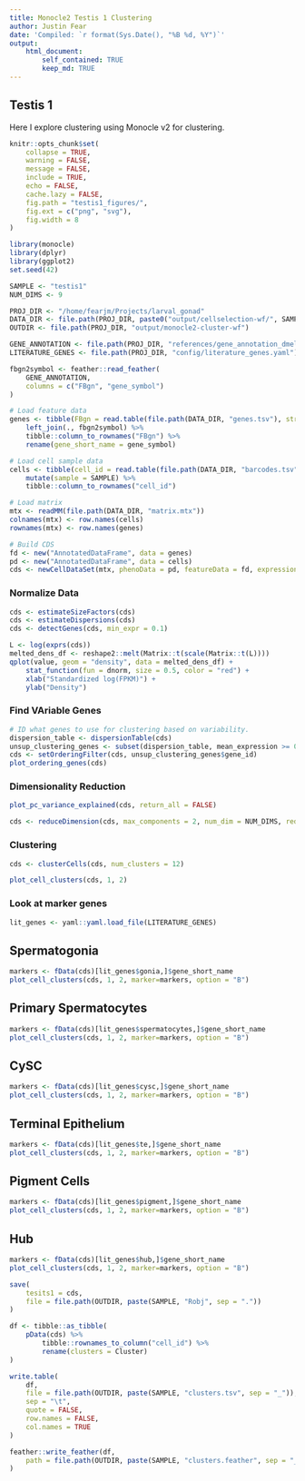 ```yaml
---
title: Monocle2 Testis 1 Clustering
author: Justin Fear
date: 'Compiled: `r format(Sys.Date(), "%B %d, %Y")`'
output:
    html_document:
        self_contained: TRUE
        keep_md: TRUE
---
```


## Testis 1

Here I explore clustering using Monocle v2 for clustering.

```r
knitr::opts_chunk$set(
    collapse = TRUE,
    warning = FALSE,
    message = FALSE,
    include = TRUE,
    echo = FALSE,
    cache.lazy = FALSE,
    fig.path = "testis1_figures/",
    fig.ext = c("png", "svg"),
    fig.width = 8
)
```

```r
library(monocle)
library(dplyr)
library(ggplot2)
set.seed(42)
```

```r
SAMPLE <- "testis1"
NUM_DIMS <- 9

PROJ_DIR <- "/home/fearjm/Projects/larval_gonad"
DATA_DIR <- file.path(PROJ_DIR, paste0("output/cellselection-wf/", SAMPLE))
OUTDIR <- file.path(PROJ_DIR, "output/monocle2-cluster-wf")

GENE_ANNOTATION <- file.path(PROJ_DIR, "references/gene_annotation_dmel_r6-24.feather")
LITERATURE_GENES <- file.path(PROJ_DIR, "config/literature_genes.yaml")
```

```r
fbgn2symbol <- feather::read_feather(
    GENE_ANNOTATION,
    columns = c("FBgn", "gene_symbol")
)
```

```r
# Load feature data
genes <- tibble(FBgn = read.table(file.path(DATA_DIR, "genes.tsv"), stringsAsFactors = FALSE)[,1]) %>%
    left_join(., fbgn2symbol) %>% 
    tibble::column_to_rownames("FBgn") %>% 
    rename(gene_short_name = gene_symbol)

# Load cell sample data
cells <- tibble(cell_id = read.table(file.path(DATA_DIR, "barcodes.tsv"), stringsAsFactors = FALSE)[,1]) %>%
    mutate(sample = SAMPLE) %>%
    tibble::column_to_rownames("cell_id")

# Load matrix
mtx <- readMM(file.path(DATA_DIR, "matrix.mtx"))
colnames(mtx) <- row.names(cells)
rownames(mtx) <- row.names(genes)

# Build CDS
fd <- new("AnnotatedDataFrame", data = genes)
pd <- new("AnnotatedDataFrame", data = cells)
cds <- newCellDataSet(mtx, phenoData = pd, featureData = fd, expressionFamily = negbinomial.size())
```

### Normalize Data

```r
cds <- estimateSizeFactors(cds)
cds <- estimateDispersions(cds)
cds <- detectGenes(cds, min_expr = 0.1)
```

```r
L <- log(exprs(cds))
melted_dens_df <- reshape2::melt(Matrix::t(scale(Matrix::t(L))))
qplot(value, geom = "density", data = melted_dens_df) +
    stat_function(fun = dnorm, size = 0.5, color = "red") +
    xlab("Standardized log(FPKM)") +
    ylab("Density")
```

### Find VAriable Genes

```r
# ID what genes to use for clustering based on variability.
dispersion_table <- dispersionTable(cds)
unsup_clustering_genes <- subset(dispersion_table, mean_expression >= 0.1)
cds <- setOrderingFilter(cds, unsup_clustering_genes$gene_id)
plot_ordering_genes(cds)
```

### Dimensionality Reduction

```r
plot_pc_variance_explained(cds, return_all = FALSE)
```

```r
cds <- reduceDimension(cds, max_components = 2, num_dim = NUM_DIMS, reduction_method = "tSNE", verbose = T)
```

### Clustering

```r
cds <- clusterCells(cds, num_clusters = 12)
```

```r
plot_cell_clusters(cds, 1, 2)
```

### Look at marker genes

```r
lit_genes <- yaml::yaml.load_file(LITERATURE_GENES)
```

## Spermatogonia
```r
markers <- fData(cds)[lit_genes$gonia,]$gene_short_name
plot_cell_clusters(cds, 1, 2, marker=markers, option = "B")
```

## Primary Spermatocytes
```r
markers <- fData(cds)[lit_genes$spermatocytes,]$gene_short_name
plot_cell_clusters(cds, 1, 2, marker=markers, option = "B")
```

## CySC
```r
markers <- fData(cds)[lit_genes$cysc,]$gene_short_name
plot_cell_clusters(cds, 1, 2, marker=markers, option = "B")
```

## Terminal Epithelium
```r
markers <- fData(cds)[lit_genes$te,]$gene_short_name
plot_cell_clusters(cds, 1, 2, marker=markers, option = "B")
```

## Pigment Cells
```r
markers <- fData(cds)[lit_genes$pigment,]$gene_short_name
plot_cell_clusters(cds, 1, 2, marker=markers, option = "B")
```

## Hub
```r
markers <- fData(cds)[lit_genes$hub,]$gene_short_name
plot_cell_clusters(cds, 1, 2, marker=markers, option = "B")
```

```r
save(
    tesits1 = cds,
    file = file.path(OUTDIR, paste(SAMPLE, "Robj", sep = "."))
)
```

```r
df <- tibble::as_tibble(
    pData(cds) %>%
        tibble::rownames_to_column("cell_id") %>%
        rename(clusters = Cluster)
)

write.table(
    df,
    file = file.path(OUTDIR, paste(SAMPLE, "clusters.tsv", sep = "_")),
    sep = "\t",
    quote = FALSE,
    row.names = FALSE,
    col.names = TRUE
)

feather::write_feather(df,
    path = file.path(OUTDIR, paste(SAMPLE, "clusters.feather", sep = "_"))
)
```
